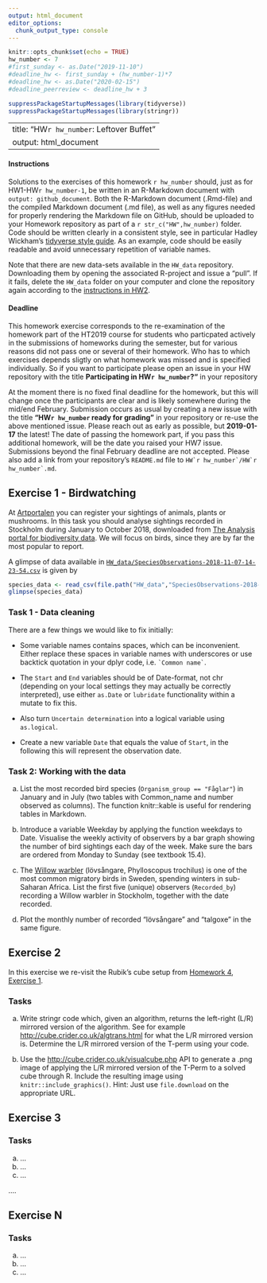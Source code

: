 ```yaml
---
output: html_document
editor_options: 
  chunk_output_type: console
---
```

```r
knitr::opts_chunk$set(echo = TRUE)
hw_number <- 7
#first_sunday <- as.Date("2019-11-10") 
#deadline_hw <- first_sunday + (hw_number-1)*7 
#deadline_hw <- as.Date("2020-02-15")
#deadline_peerreview <- deadline_hw + 3

suppressPackageStartupMessages(library(tidyverse))
suppressPackageStartupMessages(library(stringr))
```
---
title: "HW`r hw_number`: Leftover Buffet"
output: html_document
---

#### Instructions

Solutions to the exercises of this homework `r hw_number` should, just as for HW1-HW`r hw_number-1`, be written in an R-Markdown document with `output: github_document`. Both the R-Markdown document (.Rmd-file) and the compiled Markdown document (.md file), as well as any figures needed for properly rendering the Markdown file on GitHub, should be uploaded to your Homework repository as part of a ``r str_c("HW",hw_number)`` folder. Code should be written clearly in a consistent style, see in particular Hadley Wickham’s [tidyverse style guide](https://style.tidyverse.org/). As an example, code should be easily readable and avoid unnecessary repetition of variable names.

Note that there are new data-sets available in the `HW_data` repository. Downloading them by opening the associated R-project and issue a “pull”. If it fails, delete the `HW_data` folder on your computer and clone the repository again according to the [instructions in HW2](HW2.html).

#### Deadline 

This homework exercise corresponds to the re-examination of the homework part of the HT2019 course for students who particpated actively in the submissions of homeworks during the semester, but for various reasons did not pass one or several of their homework. Who has to which exercises depends sligtly on what homework was missed and is specified individually. So if you want to participate please open an issue in your HW repository with the title  **Participating in HW`r hw_number`?"** in your repository 

At the moment there is no fixed final deadline for the homework, but this will change once the participants are clear and is likely somewhere during the mid/end February. Submission occurs as usual by creating a new issue with the title **"HW`r hw_number` ready for grading"** in your repository or re-use the above mentioned issue. Please reach out as early as possible, but **2019-01-17** the latest! The date of passing the homework part, if you pass this additional homework, will be the date you raised your HW7 issue. Submissions beyond the final February deadline are not accepted. Please also add a link from your repository's `README.md` file to ``HW`r hw_number`/HW`r hw_number`.md``.

## Exercise 1 - Birdwatching

At [Artportalen](https://www.artportalen.se/) you can register your sightings of animals, plants or mushrooms. In this task you should analyse sightings recorded in Stockholm during January to October 2018, downloaded from [The Analysis portal for biodiversity data](https://www.analysisportal.se/). We will focus on birds, since they are by far the most popular to report.

A glimpse of data available in [`HW_data/SpeciesObservations-2018-11-07-14-23-54.csv`](https://github.com/mt5013-ht19/HW_data/blob/master/SpeciesObservations-2018-11-07-14-23-54.csv) is given by
```r
species_data <- read_csv(file.path("HW_data","SpeciesObservations-2018-11-07-14-23-54.csv"))
glimpse(species_data)
```

### Task 1 - Data cleaning

There are a few things we would like to fix initially:

*  Some variable names contains spaces, which can be inconvenient. Either replace these spaces in variable names with underscores or use backtick quotation in your dplyr code, i.e.  `` `Common name` ``.

* The `Start` and `End` variables should be of Date-format, not chr (depending on your local settings they may actually be correctly interpreted), use either `as.Date` or `lubridate` functionality within a mutate to fix this.

* Also turn `Uncertain determination` into a logical variable using `as.logical`.

* Create a new variable `Date` that equals the value of `Start`, in the following this will represent the observation date.

### Task 2: Working with the data

a. List the most recorded bird species (`Organism_group == "Fåglar"`) in January and in July (two tables with Common_name and number observed as columns). The function knitr::kable is useful for rendering tables in Markdown.

b. Introduce a variable Weekday by applying the function weekdays to Date. Visualise the weekly activity of observers by a bar graph showing the number of bird sightings each day of the week. Make sure the bars are ordered from Monday to Sunday (see textbook 15.4).

c. The [Willow warbler](https://en.wikipedia.org/wiki/Willow_warbler) (lövsångare, Phylloscopus trochilus) is one of the most common migratory birds in Sweden, spending winters in sub-Saharan Africa. List the first five (unique) observers (`Recorded_by`) recording a Willow warbler in Stockholm, together with the date recorded.

d.  Plot the monthly number of recorded "lövsångare" and "talgoxe" in the same figure.

## Exercise 2

In this exercise we re-visit the Rubik's cube setup from [Homework 4, Exercise 1]( HW4.html).

### Tasks

a. Write stringr code which, given an algorithm, returns the left-right (L/R) mirrored version of the algorithm. See for example [http://cube.crider.co.uk/algtrans.html](http://cube.crider.co.uk/algtrans.html) for what the L/R mirrored version is. Determine the L/R mirrored version of the T-perm using your code.
 
b. Use the [http://cube.crider.co.uk/visualcube.php](http://cube.crider.co.uk/visualcube.php) API to generate a .png image of applying the L/R mirrored version of the T-Perm to a solved cube through R. Include the resulting image using `knitr::include_graphics()`. Hint: Just use `file.download` on the appropriate URL.

## Exercise 3

### Tasks

a. ...
b. ...
c. ...

....


## Exercise N

### Tasks

a. ...
b. ...
c. ...